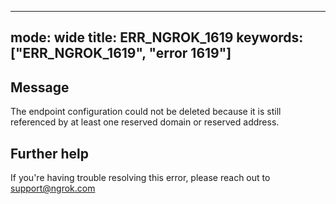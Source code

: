 
---
mode: wide
title: ERR_NGROK_1619
keywords: ["ERR_NGROK_1619", "error 1619"]
---

## Message
The endpoint configuration could not be deleted because it is still referenced by at least one reserved domain or reserved address.




## Further help
If you're having trouble resolving this error, please reach out to [support@ngrok.com](mailto:support@ngrok.com?subject=Help%20with%20ERR_NGROK_1619)

